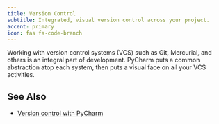 ```yaml
---
title: Version Control
subtitle: Integrated, visual version control across your project.
accent: primary
icon: fas fa-code-branch
---
```


Working with version control systems (VCS) such as Git, Mercurial, and others
is an integral part of development. PyCharm puts a common abstraction atop
each system, then puts a visual face on all your VCS activities.

## See Also
- [Version control with PyCharm](https://www.jetbrains.com/help/pycharm/version-control-integration.html?section=Windows%20or%20Linux)
